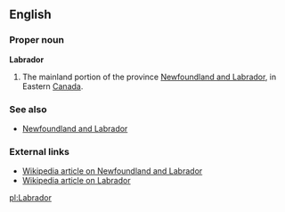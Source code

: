 ==English==
===Proper noun===
'''Labrador'''
#The mainland portion of the province [[Newfoundland and Labrador]], in Eastern [[Canada]].
===See also===
*[[Newfoundland and Labrador]]
===External links===
*[[w:Newfoundland and Labrador|Wikipedia article on Newfoundland and Labrador]]
*[[w:Labrador|Wikipedia article on Labrador]]

[[pl:Labrador]]